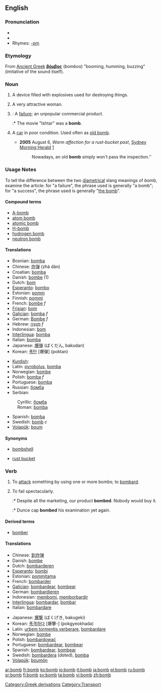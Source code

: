 {{see|Bomb}}
==English==
{{see|the bomb}}

===Pronunciation===
* {{IPA|/bɑm/}}
*{{audio|en-us-bomb.ogg|Audio (US)}}
*Rhymes: [[Rhymes:English:-ɒm|-ɒm]]

===Etymology===
[[Category:Greek derivations]]
From [[Ancient Greek]] '''[[βόμβος]]''' (''bombos'') "booming, humming, buzzing" (imitative of the sound itself).

===Noun===
{{en-noun}}

# A device filled with explosives used for destroying things.
# {{rfv-sense}} A very attractive woman.
# {{slang}}: A [[failure]]; an unpopular commercial product.
#:* The movie "Ishtar" was a '''bomb'''.
# {{context|AU|colloquial}} A [[car]] in poor condition. Used often as [[old bomb]].
#*'''2005''' August 6, ''Warm affection for a rust-bucket past'', [[w:Sydney Morning Herald|Sydney Morning Herald]] [http://www.smh.com.au/news/words/warm-affection-for-a-rustbucket-past/2005/08/04/1123125839592.html]
#*: Nowadays, an old '''bomb''' simply won't pass the inspection.''

[[Category:Transport]]

===Usage Notes===
To tell the difference between the two [[diametrical]] slang meanings of ''bomb'', examine the article: for "a failure", the phrase used is generally "a bomb"; for "a success", the phrase used is generally "[[the bomb]]".

{{COW}}

====Compound terms====
*[[A-bomb]]
*[[atom bomb]]
*[[atomic bomb]]
*[[H-bomb]]
*[[hydrogen bomb]]
*[[neutron bomb]]

====Translations====
{{top}}
*Bosnian: [[bomba#Bosnian|bomba]] {{f}}
*Chinese: [[炸弹]] (zhà dàn)
*Croatian: [[bomba#Croatian|bomba]] {{f}}
*Danish: [[bombe]] (1)
*Dutch: [[bom]]
*[[Esperanto]]: [[bombo]]
*Estonian: [[pomm]]
*Finnish: [[pommi]]
*French: [[bombe]] ''f''
*[[Frisian]]: [[bom]]
*[[Galician]]: [[bomba]] ''f''
*German: [[Bombe]] ''f''
*Hebrew: [[פצצה|פְּצָצָה]] ''f''
*Indonesian: [[bom]]
*[[Interlingua]]: [[bomba]]
*Italian: [[bomba]]
*Japanese: [[爆弾]] (ばくだん, bakudan)
*Korean: [[폭탄]] [爆彈] (poktan)
{{mid}}
*[[Kurdish]]: {{trad|ku|bombe}} {{f}}
*Latin: [[pyrobolus]], [[bomba]]
*Norwegian: [[bombe]]
*Polish: [[bomba]] ''f''
*Portuguese: [[bomba]]
*Russian: [[бомба]]
*Serbian:
:Cyrillic: [[бомба#Serbian|бомба]] {{f}}
:Roman: [[bomba#Serbian|bomba]] {{f}}
*Spanish: [[bomba]]
*Swedish: [[bomb#Swedish|bomb]] ''c''
*[[Volapük]]: [[boum]]
{{bottom}}

====Synonyms====
*{{italbrac-colon|attractive woman}} [[bombshell]]
*{{italbrac-colon|car}} [[rust bucket]]

===Verb===
{{en-verb}}

# {{transitive}} To [[attack]] something by using one or more bombs; to [[bombard]].
# {{slang}} To fail spectacularly.
#:* Despite all the marketing, our product '''bombed'''. Nobody would buy it.
#:* Dunce cap '''bombed''' his examination yet again.

====Derived terms====
*[[bomber]]

====Translations====

{{top|to attack with bombs}}
*Chinese: [[到炸弹]]
*Danish: [[bombe]]
*Dutch: [[bombarderen]]
*[[Esperanto]]: [[bombi]]
*Estonian: [[pommitama]]
*French: [[bombarder]]
*[[Galician]]: [[bombardear]], [[bombear]]
*German: [[bombardieren]]
*Indonesian: [[bom|membomi]], [[borbardir|memborbardir]]
*[[Interlingua]]: [[bombardar]], [[bombar]]
*Italian: [[bombardare]]
{{mid}}
*Japanese: [[爆撃]] (ばくげき, bakugeki)
*Korean: [[폭격하다]] [爆擊-] (pokgyeokhada)
*Latin: [[urbem tormentis verberare]], [[bombardare]]
*Norwegian: [[bombe]]
*Polish: [[bombardować]]
*Portuguese: [[bombardear]], [[bombear]]
*Spanish: [[bombardear]], [[bombear]]
*Swedish: [[bombardera]] (''dated''), [[bomba]]
*[[Volapük]]: [[boumön]]
{{bottom}}

[[ar:bomb]]
[[fr:bomb]]
[[ko:bomb]]
[[io:bomb]]
[[it:bomb]]
[[ja:bomb]]
[[pl:bomb]]
[[ru:bomb]]
[[sr:bomb]]
[[fi:bomb]]
[[sv:bomb]]
[[ta:bomb]]
[[vi:bomb]]
[[zh:bomb]]